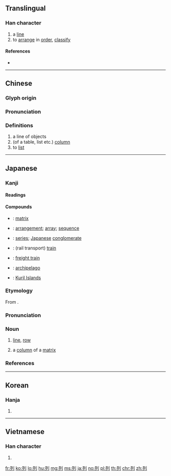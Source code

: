 {{character info/new}}
==Translingual==

===Han character===
{{Han char|rn=18|rad=刀|as=04|sn=6|four=12200|canj=MNLN|ids=⿰歹刂}}

# a [[line]]
# to [[arrange]] in [[order]], [[classify]]

====References====
* {{Han ref|kx=0137.260|dkj=01901|dj=0309.130|hdz=10325.050|uh=5217|ud=21015|bh=A643|bd=42563}}

----

==Chinese==
{{zh-forms}}

===Glyph origin===
{{Han etym}}

===Pronunciation===
{{zh-pron
|m=liè
|c=lit6
|h=pfs=lie̍t
|mn=lia̍t
|mc=y
|oc=y
|ma=
|cat=n,v
}}

===Definitions===
{{zh-hanzi}}

# a line of objects
# (of a table, list etc.) [[column]]
# to [[list]]

----

==Japanese==

===Kanji===
{{ja-kanji|grade=3|rs=刀04}}

====Readings====
{{ja-readings|goon=[[れち]] (rechi)|kanon=[[れつ]] (retsu)|kun=[[つらねる]] (tsuraneru)}}

====Compounds====
{{der-top|Compounds}}
* {{ja-r|行列|ぎょうれつ}}: [[matrix]]
* {{ja-r|配列|はいれつ}}: [[arrangement]]; [[array]]; [[sequence]]
* {{ja-r|系列|けいれつ}}: [[series]]; [[Japanese]] [[conglomerate]]
* {{ja-r|列車|れっしゃ}}: (rail transport) [[train]]
* {{ja-r|貨物列車|かもつれっしゃ}}: [[freight train]]
* {{ja-r|列島|れっとう}}: [[archipelago]]
* {{ja-r|千島列島|ちしまれっとう}}: [[Kuril Islands]]

{{der-bottom}}

{{ja-kanjitab|れつ|yomi=o}}

===Etymology===
From {{etyl|ltc|ja|sort=れつ}} {{m|zh|列|tr=ljet}}.

===Pronunciation===
{{ja-pron|yomi=kanon|れつ|acc=1|acc_ref=DJR,NHK}}

===Noun===
{{ja-noun|れつ}}

# [[line]], [[row]]
# {{lb|ja|mathematics|sort=れつ}} a [[column]] of a [[matrix]]

===References===
<references/>

----

==Korean==

===Hanja===
{{ko-hanja|hangeul=렬|rv=ryeol|mr=ryŏl}}

# {{defn|lang=ko|sort=刀04}}

----

==Vietnamese==

===Han character===
{{vi-hantu|[[liệt]], [[lít]], [[lịt]], [[lướt]], [[rịt]], [[lệch]], [[loẹt]], [[rệt]], [[riệt]], [[rít]]|rs=刀04}}

# {{defn|lang=vi|sort=刀04}}

[[fr:列]]
[[ko:列]]
[[lo:列]]
[[hu:列]]
[[mg:列]]
[[ms:列]]
[[ja:列]]
[[no:列]]
[[pl:列]]
[[th:列]]
[[chr:列]]
[[zh:列]]